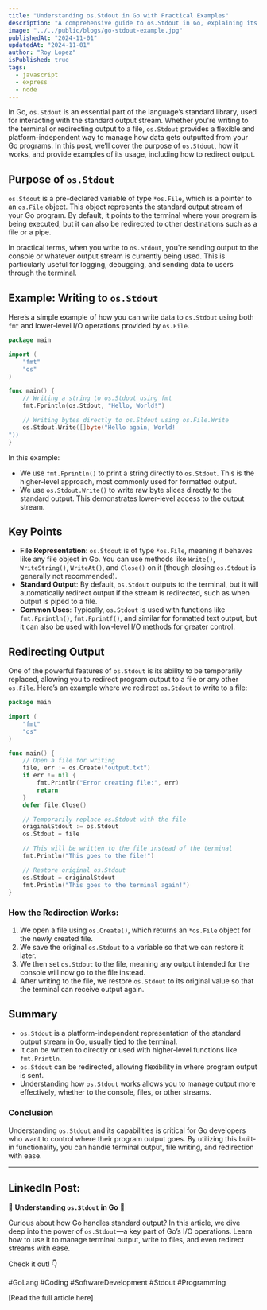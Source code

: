 ```yaml
---
title: "Understanding os.Stdout in Go with Practical Examples"
description: "A comprehensive guide to os.Stdout in Go, explaining its purpose, usage, and how it can be redirected for custom output streams."
image: "../../public/blogs/go-stdout-example.jpg"
publishedAt: "2024-11-01"
updatedAt: "2024-11-01"
author: "Roy Lopez"
isPublished: true
tags:
  - javascript
  - express
  - node
---
```


In Go, `os.Stdout` is an essential part of the language’s standard library, used for interacting with the standard output stream. Whether you're writing to the terminal or redirecting output to a file, `os.Stdout` provides a flexible and platform-independent way to manage how data gets outputted from your Go programs. In this post, we’ll cover the purpose of `os.Stdout`, how it works, and provide examples of its usage, including how to redirect output.

## Purpose of `os.Stdout`

`os.Stdout` is a pre-declared variable of type `*os.File`, which is a pointer to an `os.File` object. This object represents the standard output stream of your Go program. By default, it points to the terminal where your program is being executed, but it can also be redirected to other destinations such as a file or a pipe.

In practical terms, when you write to `os.Stdout`, you're sending output to the console or whatever output stream is currently being used. This is particularly useful for logging, debugging, and sending data to users through the terminal.

## Example: Writing to `os.Stdout`

Here’s a simple example of how you can write data to `os.Stdout` using both `fmt` and lower-level I/O operations provided by `os.File`.

```go
package main

import (
    "fmt"
    "os"
)

func main() {
    // Writing a string to os.Stdout using fmt
    fmt.Fprintln(os.Stdout, "Hello, World!")

    // Writing bytes directly to os.Stdout using os.File.Write
    os.Stdout.Write([]byte("Hello again, World!
"))
}
```

In this example:

- We use `fmt.Fprintln()` to print a string directly to `os.Stdout`. This is the higher-level approach, most commonly used for formatted output.
- We use `os.Stdout.Write()` to write raw byte slices directly to the standard output. This demonstrates lower-level access to the output stream.

## Key Points

- **File Representation**: `os.Stdout` is of type `*os.File`, meaning it behaves like any file object in Go. You can use methods like `Write()`, `WriteString()`, `WriteAt()`, and `Close()` on it (though closing `os.Stdout` is generally not recommended).
- **Standard Output**: By default, `os.Stdout` outputs to the terminal, but it will automatically redirect output if the stream is redirected, such as when output is piped to a file.
- **Common Uses**: Typically, `os.Stdout` is used with functions like `fmt.Fprintln()`, `fmt.Fprintf()`, and similar for formatted text output, but it can also be used with low-level I/O methods for greater control.

## Redirecting Output

One of the powerful features of `os.Stdout` is its ability to be temporarily replaced, allowing you to redirect program output to a file or any other `os.File`. Here’s an example where we redirect `os.Stdout` to write to a file:

```go
package main

import (
    "fmt"
    "os"
)

func main() {
    // Open a file for writing
    file, err := os.Create("output.txt")
    if err != nil {
        fmt.Println("Error creating file:", err)
        return
    }
    defer file.Close()

    // Temporarily replace os.Stdout with the file
    originalStdout := os.Stdout
    os.Stdout = file

    // This will be written to the file instead of the terminal
    fmt.Println("This goes to the file!")

    // Restore original os.Stdout
    os.Stdout = originalStdout
    fmt.Println("This goes to the terminal again!")
}
```

### How the Redirection Works:

1. We open a file using `os.Create()`, which returns an `*os.File` object for the newly created file.
2. We save the original `os.Stdout` to a variable so that we can restore it later.
3. We then set `os.Stdout` to the file, meaning any output intended for the console will now go to the file instead.
4. After writing to the file, we restore `os.Stdout` to its original value so that the terminal can receive output again.

## Summary

- `os.Stdout` is a platform-independent representation of the standard output stream in Go, usually tied to the terminal.
- It can be written to directly or used with higher-level functions like `fmt.Println`.
- `os.Stdout` can be redirected, allowing flexibility in where program output is sent.
- Understanding how `os.Stdout` works allows you to manage output more effectively, whether to the console, files, or other streams.

### Conclusion

Understanding `os.Stdout` and its capabilities is critical for Go developers who want to control where their program output goes. By utilizing this built-in functionality, you can handle terminal output, file writing, and redirection with ease.

---

## LinkedIn Post:

🌟 **Understanding `os.Stdout` in Go** 🌟

Curious about how Go handles standard output? In this article, we dive deep into the power of `os.Stdout`—a key part of Go’s I/O operations. Learn how to use it to manage terminal output, write to files, and even redirect streams with ease.

Check it out! 👇

#GoLang #Coding #SoftwareDevelopment #Stdout #Programming

[Read the full article here]
